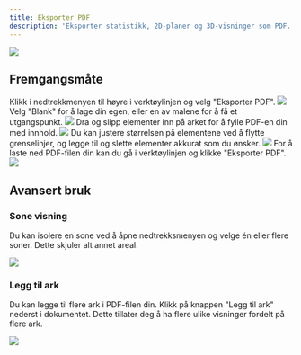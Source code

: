 ```yaml
---
title: Eksporter PDF
description: 'Eksporter statistikk, 2D-planer og 3D-visninger som PDF.'
---
```


<Frame>
    <img src="/images/engine/eksportering/eksporter-pdf/eksempel.png" />
</Frame>

## Fremgangsmåte

<Steps>
  <Step title="Klikk 'Eksporter PDF'">
    Klikk i nedtrekkmenyen til høyre i verktøylinjen og velg "Eksporter PDF".
    <Frame type="glass">
        <img src="/images/engine/eksportering/eksporter-pdf/steg-1.png" />
    </Frame>
  </Step>
  <Step title="Velg en mal">
    Velg "Blank" for å lage din egen, eller en av malene for å få et utgangspunkt.
    <Frame type="glass">
        <img src="/images/engine/eksportering/eksporter-pdf/steg-2.png" />
    </Frame>
  </Step>
  <Step title="Legg til elementer">
    Dra og slipp elementer inn på arket for å fylle PDF-en din med innhold.
    <Frame type="glass">
        <img src="/images/engine/eksportering/eksporter-pdf/steg-3.png" />
    </Frame>
  </Step>
  <Step title="Tilpass PDF-en">
    Du kan justere størrelsen på elementene ved å flytte grenselinjer, og legge til og slette elementer akkurat som du ønsker.
    <Frame type="glass">
        <img src="/images/engine/eksportering/eksporter-pdf/steg-4.png" />
    </Frame>
  </Step>
  <Step title="Last ned PDF">
    For å laste ned PDF-filen din kan du gå i verktøylinjen og klikke "Eksporter PDF".
    <Frame type="glass">
        <img src="/images/engine/eksportering/eksporter-pdf/steg-5.png" />
    </Frame>
  </Step>
</Steps>

## Avansert bruk

### Sone visning

Du kan isolere en sone ved å åpne nedtrekksmenyen og velge én eller flere soner. Dette skjuler alt annet areal.

<Frame type="glass">
    <img src="/images/engine/eksportering/eksporter-pdf/velg-sone.png" />
</Frame>

### Legg til ark

Du kan legge til flere ark i PDF-filen din. Klikk på knappen "Legg til ark" nederst i dokumentet. Dette tillater deg å ha flere ulike visninger fordelt på flere ark.

<Frame type="glass">
    <img src="/images/engine/eksportering/eksporter-pdf/legg-til-ark.png" />
</Frame>
